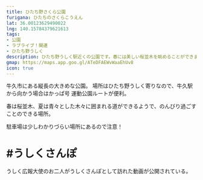 ```yaml
---
title: ひたち野さくら公園
furigana: ひたちのさくらこうえん
lat: 36.00123629490022
lng: 140.15784379621613
tags:
- 公園
- ラブライブ！関連
- ひたち野うしく
description: ひたち野うしく駅近くの公園です。春には美しい桜並木を眺めることができます。
gmap: https://maps.app.goo.gl/ATeDFAEWvWaaEhUv8
icon: true
---
```


<LinkedImage
  basename="hamyu044/sakura-park_overall-view"
/>

牛久市にある縦長の大きめな公園。
場所はひたち野うしく寄りなので、牛久駅から向かう場合はかっぱ号 運動公園ルートが便利。

<LinkedImage
  basename="hamyu044/sakura-park_sign"
/>

春は桜並木、夏は青々とした木々に囲まれる道ができるようで、のんびり過ごすことのできる場所。

<LinkedImage
  basename="nato_blooming/sakura_park-statue"
/>

駐車場は少しわかりづらい場所にあるので注意！

# #うしくさんぽ

うしく広報大使のお二人がうしくさんぽとして訪れた動画が公開されている。

<YouTubeEmbed videoId="sciswj590do" />
